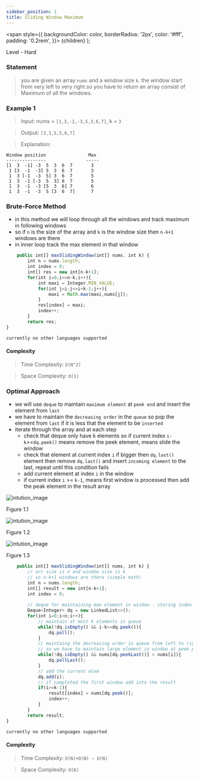```yaml
---
sidebar_position: 1
title: Sliding Window Maximum 
---
```




  <span
    style={{
      backgroundColor: color,
      borderRadius: '2px',
      color: '#fff',
      padding: '0.2rem',
    }}>
    {children}
  </span>
);

Level - <Highlight color="#cc0000">Hard</Highlight>

### Statement

> you are given an array `nums` and a window size `k`. the window start from very left to very right.so you have to return an array consist of Maximum of all the windows.

### Example 1

> Input: nums = `[1,3,-1,-3,5,3,6,7]`, k = `3`

> Output: `[3,3,5,5,6,7]`

> Explanation: 
```
Window position                Max
---------------               -----
[1  3  -1] -3  5  3  6  7       3
 1 [3  -1  -3] 5  3  6  7       3
 1  3 [-1  -3  5] 3  6  7       5
 1  3  -1 [-3  5  3] 6  7       5
 1  3  -1  -3 [5  3  6] 7       6
 1  3  -1  -3  5 [3  6  7]      7
```


### Brute-Force Method

- in this method we will loop through all the windows and track maximum in following windows
- so if `n` is the size of the array and `k` is the window size then `n-k+1` windows are there
- in inner loop track the max element in that window

<Tabs>
<TabItem value="java" label="Java">

```js
    public int[] maxSlidingWindow(int[] nums, int k) {
        int n = nums.length;
        int index = 0;
        int[] res = new int[n-k+1];
        for(int i=0;i<=n-k;i++){
            int maxi = Integer.MIN_VALUE;
            for(int j=i;j<=i+k-1;j++){
                maxi = Math.max(maxi,nums[j]);
            }
            res[index] = maxi;
            index++;
        }
        return res;
}
```

</TabItem>

<TabItem value="other" label="Other">

```
currently no other languages supported
```

</TabItem>

</Tabs>

#### Complexity
  > Time Complexity: `O(N^2)`

  > Space Complexity: `O(1)`

### Optimal Approach 

- we will use `deque` to maintain `maximum element` at `peek end` and insert the element from `last` 
- we have to maintain the `decreasing order` in the `queue` so pop the element from `last` if it is less that the element to be `inserted`
- iterate through the array and at each step
    - check that deque only have k elements so if current index `i-k`>=`dq.peek()` means remove the peek element, means slide the window
    - check that element at current index `i` if bigger then `dq.last()` element then remove `dq.last()` and insert `incoming element` to the last, repeat until this condition fails  
    - add current element at index `i` in the window
    - if current index `i` >= `k-1`, means first window is processed then add the peak element in the result array 


![intution_image](./image/queue_1_1.png)
<p style={{textAlign: "center"}}>Figure 1.1</p>

![intution_image](./image/queue_1_2.png)
<p style={{textAlign: "center"}}>Figure 1.2</p>

![intution_image](./image/queue_1_3.png)
<p style={{textAlign: "center"}}>Figure 1.3</p>


<Tabs>
<TabItem value="java" label="Java">

```js
    public int[] maxSlidingWindow(int[] nums, int k) {
        // arr size is n and window size is k
        // so n-k+1 windows are there (simple math)
        int n = nums.length;
        int[] result = new int[n-k+1];
        int index = 0;
        
        // deque for maintaining max element in window - storing index 
        Deque<Integer> dq = new LinkedList<>();
        for(int i=0;i<n;i++){
            // maintain at most k elements in queue
            while(!dq.isEmpty() && i-k>=dq.peek()){
                dq.poll();
            }
            // maintaing the decreasing order in queue from left to right
            // so we have to maintain large element in window at peek point
            while(!dq.isEmpty() && nums[dq.peekLast()] < nums[i]){
                dq.pollLast();
            }
            // add the current elem
            dq.add(i);
            // if completed the first window add into the result
            if(i>=k-1){
                result[index] = nums[dq.peek()];
                index++;
            }
        }
        return result;
}
```

</TabItem>

<TabItem value="other" label="Other">

```
currently no other languages supported
```

</TabItem>

</Tabs>

#### Complexity
  > Time Complexity: `O(N)+O(N) ~ O(N)`

  > Space Complexity: `O(K)`

